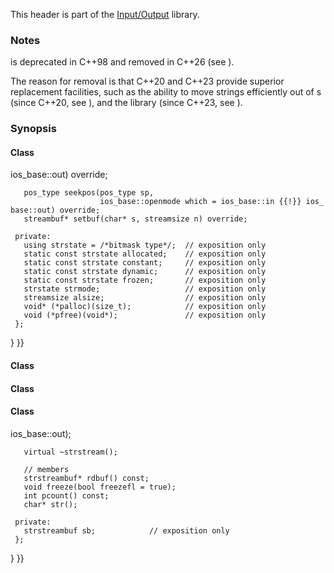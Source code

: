 {{cpp/header/title|strstream|notes={{mark life|deprecated=c++98|removed=c++26}}}}
{{cpp/header/navbar}}

This header is part of the [[cpp/io|Input/Output]] library.

{{dsc begin}}
{{dsc h1|Classes}}
{{dsc inc|cpp/io/dsc strstreambuf}}
{{dsc inc|cpp/io/dsc istrstream}}
{{dsc inc|cpp/io/dsc ostrstream}}
{{dsc inc|cpp/io/dsc strstream}}
{{dsc end}}

===Notes===
{{header|strstream}} is deprecated in C++98 and removed in C++26 (see {{stddoc|P2867R1}}).

The reason for removal is that C++20 and C++23 provide superior replacement facilities, such as the ability to move strings efficiently out of {{lc|std::basic_stringstream|std::stringstream}}s (since C++20, see {{stddoc|P0408R7}}), and the {{header|spanstream}} library (since C++23, see {{stddoc|P0448R4}}).

===Synopsis===
{{source|
namespace std {
  class strstreambuf;
  class istrstream;
  class ostrstream;
  class strstream;
}
}}

====Class {{lc|std::strstreambuf}}====
{{source|1=
namespace std {
  class strstreambuf : public basic_streambuf&lt;char&gt; {
  public:
    strstreambuf() : strstreambuf(0) {}
    explicit strstreambuf(streamsize alsize_arg);
    strstreambuf(void* (*palloc_arg)(size_t), void (*pfree_arg)(void*));
    strstreambuf(char* gnext_arg, streamsize n, char* pbeg_arg = nullptr);
    strstreambuf(const char* gnext_arg, streamsize n);

    strstreambuf(signed char* gnext_arg, streamsize n,
                 signed char* pbeg_arg = nullptr);
    strstreambuf(const signed char* gnext_arg, streamsize n);
    strstreambuf(unsigned char* gnext_arg, streamsize n,
                 unsigned char* pbeg_arg = nullptr);
    strstreambuf(const unsigned char* gnext_arg, streamsize n);

    virtual ~strstreambuf();

    void  freeze(bool freezefl = true);
    char* str();
    int   pcount();

  protected:
    int_type overflow (int_type c = EOF) override;
    int_type pbackfail(int_type c = EOF) override;
    int_type underflow() override;
    pos_type seekoff(off_type off, ios_base::seekdir way,
                     ios_base::openmode which = ios_base::in {{!}} ios_base::out) override;
    pos_type seekpos(pos_type sp,
                     ios_base::openmode which = ios_base::in {{!}} ios_base::out) override;
    streambuf* setbuf(char* s, streamsize n) override;

  private:
    using strstate = /*bitmask type*/;  // exposition only
    static const strstate allocated;    // exposition only
    static const strstate constant;     // exposition only
    static const strstate dynamic;      // exposition only
    static const strstate frozen;       // exposition only
    strstate strmode;                   // exposition only
    streamsize alsize;                  // exposition only
    void* (*palloc)(size_t);            // exposition only
    void (*pfree)(void*);               // exposition only
  };
}
}}

====Class {{lc|std::istrstream}}====
{{source|1=
namespace std {
  class istrstream : public basic_istream&lt;char&gt; {
  public:
    explicit istrstream(const char* s);
    explicit istrstream(char* s);
    istrstream(const char* s, streamsize n);
    istrstream(char* s, streamsize n);
    virtual ~istrstream();

    strstreambuf* rdbuf() const;
    char* str();
  private:
    strstreambuf sb;            // exposition only
  };
}
}}

====Class {{lc|std::ostrstream}}====
{{source|1=
namespace std {
  class ostrstream : public basic_ostream&lt;char&gt; {
  public:
    ostrstream();
    ostrstream(char* s, int n, ios_base::openmode mode = ios_base::out);
    virtual ~ostrstream();

    strstreambuf* rdbuf() const;
    void freeze(bool freezefl = true);
    char* str();
    int pcount() const;
  private:
    strstreambuf sb;            // exposition only
  };
}
}}

====Class {{lc|std::strstream}}====
{{source|1=
namespace std {
  class strstream
    : public basic_iostream&lt;char&gt; {
  public:
    // types
    using char_type = char;
    using int_type  = char_traits&lt;char&gt;::int_type;
    using pos_type  = char_traits&lt;char&gt;::pos_type;
    using off_type  = char_traits&lt;char&gt;::off_type;

    // constructors/destructor
    strstream();
    strstream(char* s, int n,
              ios_base::openmode mode = ios_base::in {{!}} ios_base::out);
    virtual ~strstream();

    // members
    strstreambuf* rdbuf() const;
    void freeze(bool freezefl = true);
    int pcount() const;
    char* str();

  private:
    strstreambuf sb;            // exposition only
  };
}
}}

{{langlinks|es|ja|zh}}